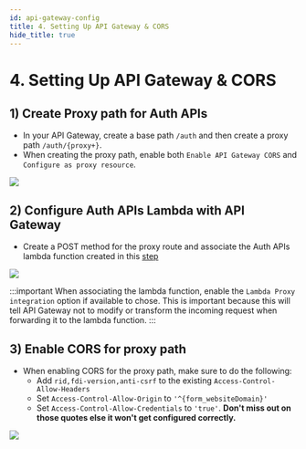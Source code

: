 ```yaml
---
id: api-gateway-config
title: 4. Setting Up API Gateway & CORS
hide_title: true
---
```


<!-- COPY DOCS -->
<!-- ./thirdpartyemailpassword/serverless/with-aws-lambda/api-gateway-config.mdx -->


# 4. Setting Up API Gateway & CORS

## 1) Create Proxy path for Auth APIs
- In your API Gateway, create a base path `/auth` and then create a proxy path `/auth/{proxy+}`.
- When creating the proxy path, enable both `Enable API Gateway CORS` and `Configure as proxy resource`.

<img src="/img/aws-api-gateway-proxy-create.png" />

## 2) Configure Auth APIs Lambda with API Gateway
- Create a POST method for the proxy route and associate the Auth APIs lambda function created in this [step](./auth-serverless)

<img src="/img/aws-api-gateway-proxy-setup.png" />

:::important
When associating the lambda function, enable the `Lambda Proxy integration` option if available to chose. This is important because this will tell API Gateway not to modify or transform the incoming request when forwarding it to the lambda function.
:::

## 3) Enable CORS for proxy path

<AppInfoForm askForWebsiteDomain>

- When enabling CORS for the proxy path, make sure to do the following:
    - Add `rid,fdi-version,anti-csrf` to the existing `Access-Control-Allow-Headers`
    - Set `Access-Control-Allow-Origin` to `'^{form_websiteDomain}'`
    - Set `Access-Control-Allow-Credentials` to `'true'`. **Don't miss out on those quotes else it won't get configured correctly.**

<img src="/img/aws-api-gateway-proxy-cors.png" />

</AppInfoForm>